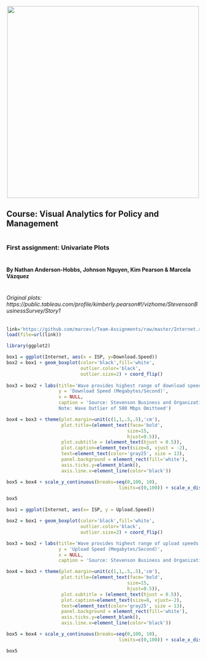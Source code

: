 <br> 
<center><img src="http://i.imgur.com/sSaOozN.png" width="500"></center>

## Course: Visual Analytics for Policy and Management
#
### First assignment: Univariate Plots 
#
#### By Nathan Anderson-Hobbs, Johnson Nguyen, Kim Pearson & Marcela Vázquez
#
#
###### Original plots: https://public.tableau.com/profile/kimberly.pearson#!/vizhome/StevensonBusinessSurvey/Story1

```r
link='https://github.com/marcevl/Team-Assignments/raw/master/Internet.rda'
load(file=url(link))

library(ggplot2)

box1 = ggplot(Internet, aes(x = ISP, y=Download.Speed))
box2 = box1 + geom_boxplot(color='black',fill='white',
                           outlier.color='black',
                           outlier.size=2) + coord_flip()
                           
box3 = box2 + labs(title='Wave provides highest range of download speeds', subtitle = 'Stevenson, WA',
                   y = 'Download Speed (Megabytes/Second)',
                   x = NULL,
                   caption = 'Source: Stevenson Business and Organization Internet Survey 
                   Note: Wave Outlier of 500 Mbps Omitteed')

box4 = box3 + theme(plot.margin=unit(c(1,1,.5,.5),'cm'),
                    plot.title=(element_text(face='bold',
                                            size=15,
                                            hjust=0.5)),
                    plot.subtitle = (element_text(hjust = 0.5)),
                    plot.caption=element_text(size=8, vjust = -2),
                    text=element_text(color='gray25', size = 13),
                    panel.background = element_rect(fill='white'),
                    axis.ticks.y=element_blank(),
                    axis.line.x=element_line(color='black'))

box5 = box4 + scale_y_continuous(breaks=seq(0,100, 10),
                                         limits=c(0,100)) + scale_x_discrete(limits=c('Wave','GorgeNet','CenturyLink'))

box5
```
```r

box1 = ggplot(Internet, aes(x= ISP, y = Upload.Speed)) 

box2 = box1 + geom_boxplot(color='black',fill='white',
                           outlier.color='black',
                           outlier.size=2) + coord_flip()

box3 = box2 + labs(title='Wave provides highest range of upload speeds', subtitle = 'Stevenson, WA',
                   y = 'Upload Speed (Megabytes/Second)',
                   x = NULL,
                   caption = 'Source: Stevenson Business and Organization Internet Survey')

box4 = box3 + theme(plot.margin=unit(c(1,1,.5,.5),'cm'),
                    plot.title=(element_text(face='bold',
                                            size=15,
                                            hjust=0.5)),
                    plot.subtitle = (element_text(hjust = 0.5)),
                    plot.caption=element_text(size=8, vjust=-2),
                    text=element_text(color='gray25', size = 13),
                    panel.background = element_rect(fill='white'),
                    axis.ticks.y=element_blank(),
                    axis.line.x=element_line(color='black'))

box5 = box4 + scale_y_continuous(breaks=seq(0,100, 10),
                                         limits=c(0,100)) + scale_x_discrete(limits=c('Wave','GorgeNet','CenturyLink'))

box5
```

